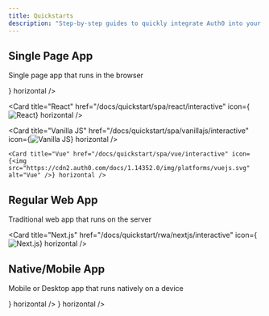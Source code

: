 ```yaml
---
title: Quickstarts
description: "Step-by-step guides to quickly integrate Auth0 into your application"
---
```



<User/>

## Single Page App

Single page app that runs in the browser

<CardGroup cols={3}>
  <Card title="Angular" href="/docs/quickstart/spa/angular/interactive" icon={<img src="https://cdn2.auth0.com/docs/1.14352.0/img/platforms/angular.svg" alt="Angular" />} horizontal />

  <Card title="React" href="/docs/quickstart/spa/react/interactive" icon={<img src="https://cdn2.auth0.com/docs/1.14352.0/img/platforms/react.svg" alt="React" />} horizontal />

  <Card title="Vanilla JS" href="/docs/quickstart/spa/vanillajs/interactive" icon={<img src="https://cdn2.auth0.com/docs/1.14352.0/img/platforms/javascript.svg" alt="Vanilla JS" />} horizontal />

    <Card title="Vue" href="/docs/quickstart/spa/vue/interactive" icon={<img src="https://cdn2.auth0.com/docs/1.14352.0/img/platforms/vuejs.svg" alt="Vue" />} horizontal />

</CardGroup>

## Regular Web App

Traditional web app that runs on the server

<CardGroup cols={3}>
  
  <Card title="Next.js" href="/docs/quickstart/rwa/nextjs/interactive" icon={<img src="https://cdn2.auth0.com/docs/1.14352.0/img/platforms/nextjs.svg" alt="Next.js" />} horizontal />

</CardGroup>

## Native/Mobile App

Mobile or Desktop app that runs natively on a device

<CardGroup cols={3}>
 <Card title="Android" href="/docs/quickstart/native/android/interactive" icon={<img src="https://cdn2.auth0.com/docs/1.14368.0/img/platforms/android.svg" alt="Android" />} horizontal />
    <Card title="iOS" href="/docs/quickstart/native/ios/interactive" icon={<img src="https://cdn2.auth0.com/docs/1.14368.0/img/platforms/apple.svg" alt="iOS" />} horizontal />
</CardGroup>
